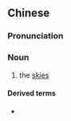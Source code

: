 {{also|云霄}}
==Chinese==
{{zh-forms|s=云霄}}

===Pronunciation===
{{zh-pron
|m=yúnxiāo
|c=wan4 siu1
|mn=qz,tw,xm:hûn-siau/zz:în-siau/twv,zz:ûn-sio/qz,xm:hûn-sio
|cat=n
}}

===Noun===
{{zh-noun}}

# the [[sky|skies]]

====Derived terms====
* {{zh-l|雲霄飛車}}
